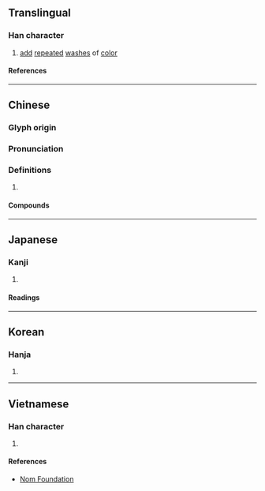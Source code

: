 {{character info/new}}
==Translingual==

===Han character===
{{Han char|rn=85|rad=水|as=09|sn=12|four=33116|canj=EJMM|ids=⿰氵宣}}

# [[add]] [[repeated]] [[wash]]es of [[color]]

====References====
{{Han ref|kx=0635.070|dkj=17786|dj=1042.050|hdz=31687.030|uh=6E32}}

----

==Chinese==
{{zh-forms}}

===Glyph origin===
{{Han etym}}

===Pronunciation===
{{zh-pron
|m=xuàn
|c=hyun1,syun3
|mc=y
|oc=y
|ma=
|cat=v
}}

===Definitions===
{{zh-hanzi}}

# {{rfdef|zh}}

====Compounds====
{{zh-der|染渲|打渲|渲房|渲染}}

----

==Japanese==

===Kanji===
{{ja-kanji|grade=|rs=水09}}

# {{rfdef|ja|sort=水09}}

====Readings====
{{ja-readings
|on=せん
}}

----

==Korean==

===Hanja===
{{ko-hanja|선}}

# {{rfdef|ko|sort=水09}}

----

==Vietnamese==

===Han character===
{{vi-readings|rs=水09|reading=huyên}}

# {{rfdef|vi|sort=水09}}

====References====
* [http://nomfoundation.org/common/nom_details.php?codepoint=6e32 Nom Foundation]